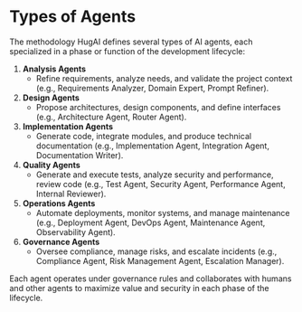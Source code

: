 # Types of Agents

The methodology HugAI defines several types of AI agents, each specialized in a phase or function of the development lifecycle:

1. **Analysis Agents**
   - Refine requirements, analyze needs, and validate the project context (e.g., Requirements Analyzer, Domain Expert, Prompt Refiner).
2. **Design Agents**
   - Propose architectures, design components, and define interfaces (e.g., Architecture Agent, Router Agent).
3. **Implementation Agents**
   - Generate code, integrate modules, and produce technical documentation (e.g., Implementation Agent, Integration Agent, Documentation Writer).
4. **Quality Agents**
   - Generate and execute tests, analyze security and performance, review code (e.g., Test Agent, Security Agent, Performance Agent, Internal Reviewer).
5. **Operations Agents**
   - Automate deployments, monitor systems, and manage maintenance (e.g., Deployment Agent, DevOps Agent, Maintenance Agent, Observability Agent).
6. **Governance Agents**
   - Oversee compliance, manage risks, and escalate incidents (e.g., Compliance Agent, Risk Management Agent, Escalation Manager).

Each agent operates under governance rules and collaborates with humans and other agents to maximize value and security in each phase of the lifecycle.